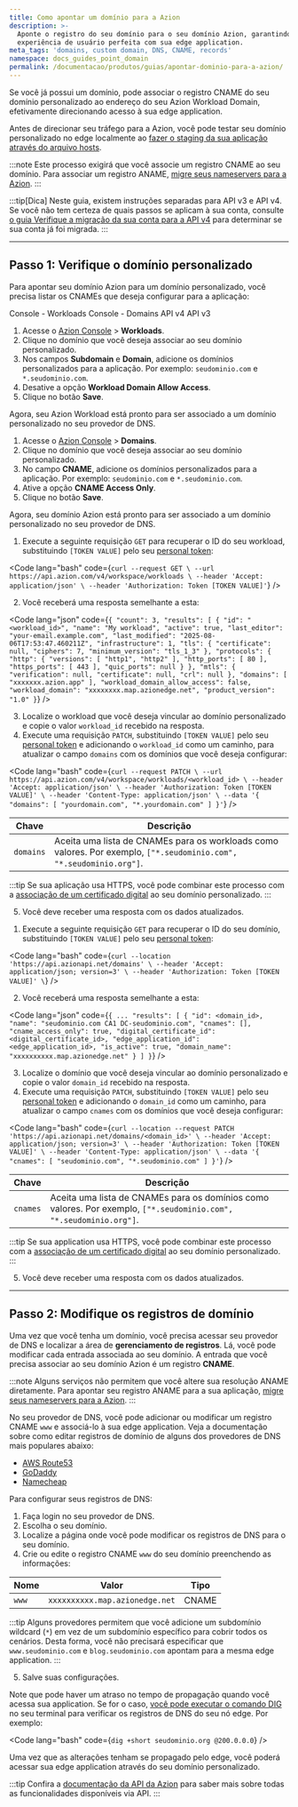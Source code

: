 ```yaml
---
title: Como apontar um domínio para a Azion
description: >-
  Aponte o registro do seu domínio para o seu domínio Azion, garantindo uma
  experiência de usuário perfeita com sua edge application.
meta_tags: 'domains, custom domain, DNS, CNAME, records'
namespace: docs_guides_point_domain
permalink: /documentacao/produtos/guias/apontar-dominio-para-a-azion/
---
```




<Apiv4Rollout />

Se você já possui um domínio, pode associar o registro CNAME do seu domínio personalizado ao endereço do seu Azion Workload Domain, efetivamente direcionando acesso à sua edge application.

Antes de direcionar seu tráfego para a Azion, você pode testar seu domínio personalizado no edge localmente ao [fazer o staging da sua aplicação através do arquivo hosts](/pt-br/documentacao/produtos/guias/testar-edge-application-atraves-do-arquivo-hosts/).

:::note
Este processo exigirá que você associe um registro CNAME ao seu domínio. Para associar um registro ANAME, [migre seus nameservers para a Azion](/pt-br/documentacao/produtos/guias/migrar-ns-para-a-azion/).
:::

:::tip[Dica]
Neste guia, existem instruções separadas para API v3 e API v4. Se você não tem certeza de quais passos se aplicam à sua conta, consulte [o guia Verifique a migração da sua conta para a API v4](/pt-br/documentacao/produtos/guias/verificar-migracao-conta/) para determinar se sua conta já foi migrada.
:::

---

## Passo 1: Verifique o domínio personalizado

Para apontar seu domínio Azion para um domínio personalizado, você precisa listar os CNAMEs que deseja configurar para a aplicação:

<Tabs client:visible>
  <Fragment slot="tab.consoleworkloads">Console - Workloads</Fragment>
  <Fragment slot="tab.consoledomain">Console - Domains</Fragment>
  <Fragment slot="tab.apiv4">API v4</Fragment>
  <Fragment slot="tab.apiv3">API v3</Fragment>

<Fragment slot="panel.consoleworkloads">

1. Acesse o [Azion Console](/pt-br/documentacao/produtos/guias/como-acessar-o-azion-console/) > **Workloads**.
2. Clique no domínio que você deseja associar ao seu domínio personalizado.
3. Nos campos **Subdomain** e **Domain**, adicione os domínios personalizados para a aplicação. Por exemplo: `seudominio.com` e `*.seudominio.com`.
4. Desative a opção **Workload Domain Allow Access**.
5. Clique no botão **Save**.

Agora, seu Azion Workload está pronto para ser associado a um domínio personalizado no seu provedor de DNS.

</Fragment>

<Fragment slot="panel.consoledomain">

1. Acesse o [Azion Console](/pt-br/documentacao/produtos/guias/como-acessar-o-azion-console/) > **Domains**.
2. Clique no domínio que você deseja associar ao seu domínio personalizado.
3. No campo **CNAME**, adicione os domínios personalizados para a aplicação. Por exemplo: `seudominio.com` e `*.seudominio.com`.
4. Ative a opção **CNAME Access Only**.
5. Clique no botão **Save**.

Agora, seu domínio Azion está pronto para ser associado a um domínio personalizado no seu provedor de DNS.
</Fragment>

<Fragment slot="panel.apiv4">

1. Execute a seguinte requisição `GET` para recuperar o ID do seu workload, substituindo `[TOKEN VALUE]` pelo seu [personal token](/pt-br/documentacao/produtos/guias/personal-tokens/):

<Code lang="bash" code={`
curl --request GET \
  --url https://api.azion.com/v4/workspace/workloads \
  --header 'Accept: application/json' \
  --header 'Authorization: Token [TOKEN VALUE]'
`} />

2. Você receberá uma resposta semelhante a esta:

<Code lang="json" code={`
{
  "count": 3,
  "results": [
    {
      "id": "<workload_id>",
      "name": "My workload",
      "active": true,
      "last_editor": "your-email.example.com",
      "last_modified": "2025-08-06T17:53:47.460211Z",
      "infrastructure": 1,
      "tls": {
        "certificate": null,
        "ciphers": 7,
        "minimum_version": "tls_1_3"
      },
      "protocols": {
        "http": {
          "versions": [
            "http1",
            "http2"
          ],
          "http_ports": [
            80
          ],
          "https_ports": [
            443
          ],
          "quic_ports": null
        }
      },
      "mtls": {
        "verification": null,
        "certificate": null,
        "crl": null
      },
      "domains": [
        "xxxxxxx.azion.app"
      ],
      "workload_domain_allow_access": false,
      "workload_domain": "xxxxxxxx.map.azionedge.net",
      "product_version": "1.0"
    }
`} />

3. Localize o workload que você deseja vincular ao domínio personalizado e copie o valor `workload_id` recebido na resposta.
4. Execute uma requisição `PATCH`, substituindo `[TOKEN VALUE]` pelo seu [personal token](/pt-br/documentacao/produtos/guias/personal-tokens/) e adicionando o `workload_id` como um caminho, para atualizar o campo `domains` com os domínios que você deseja configurar:

<Code lang="bash" code={`
curl --request PATCH \
  --url https://api.azion.com/v4/workspace/workloads/<workload_id> \
  --header 'Accept: application/json' \
  --header 'Authorization: Token [TOKEN VALUE]' \
  --header 'Content-Type: application/json' \
  --data '{
    "domains": [
      "yourdomain.com",
      "*.yourdomain.com"
    ]
  }'
`} />

  | Chave | Descrição |
  | --- | --- |
  | `domains` | Aceita uma lista de CNAMEs para os workloads como valores. Por exemplo, `["*.seudominio.com", "*.seudominio.org"]`. |

:::tip
Se sua aplicação usa HTTPS, você pode combinar este processo com a [associação de um certificado digital](/pt-br/documentacao/produtos/guias/criar-certificado-digital/) ao seu domínio personalizado.
:::

5. Você deve receber uma resposta com os dados atualizados.
</Fragment>

<Fragment slot="panel.apiv3">

1. Execute a seguinte requisição `GET` para recuperar o ID do seu domínio, substituindo `[TOKEN VALUE]` pelo seu [personal token](/pt-br/documentacao/produtos/guias/personal-tokens/):

<Code lang="bash" code={`
curl --location 'https://api.azionapi.net/domains' \
--header 'Accept: application/json; version=3' \
--header 'Authorization: Token [TOKEN VALUE]' \
`} />

2. Você receberá uma resposta semelhante a esta:

<Code lang="json" code={`
{
    ...
    "results": [
        {
            "id": <domain_id>,
            "name": "seudominio.com CA1 DC-seudominio.com",
            "cnames": [],
            "cname_access_only": true,
            "digital_certificate_id": <digital_certificate_id>,
            "edge_application_id": <edge_application_id>,
            "is_active": true,
            "domain_name": "xxxxxxxxxx.map.azionedge.net"
        }
    ]
}
`} />

3. Localize o domínio que você deseja vincular ao domínio personalizado e copie o valor `domain_id` recebido na resposta.
4. Execute uma requisição `PATCH`, substituindo `[TOKEN VALUE]` pelo seu [personal token](/pt-br/documentacao/produtos/guias/personal-tokens/) e adicionando o `domain_id` como um caminho, para atualizar o campo `cnames` com os domínios que você deseja configurar:

<Code lang="bash" code={`
curl --location --request PATCH 'https://api.azionapi.net/domains/<domain_id>' \
--header 'Accept: application/json; version=3' \
--header 'Authorization: Token [TOKEN VALUE]' \
--header 'Content-Type: application/json' \
--data '{
    "cnames": [
        "seudominio.com",
        "*.seudominio.com"
    ]
}'
`} />

  | Chave | Descrição |
  | --- | --- |
  | `cnames` | Aceita uma lista de CNAMEs para os domínios como valores. Por exemplo, `["*.seudominio.com", "*.seudominio.org"]`. |

:::tip
Se sua application usa HTTPS, você pode combinar este processo com a [associação de um certificado digital](/pt-br/documentacao/produtos/guias/criar-certificado-digital/) ao seu domínio personalizado.
:::

5. Você deve receber uma resposta com os dados atualizados.
</Fragment>

</Tabs>

---

## Passo 2: Modifique os registros de domínio

Uma vez que você tenha um domínio, você precisa acessar seu provedor de DNS e localizar a área de **gerenciamento de registros**. Lá, você pode modificar cada entrada associada ao seu domínio. A entrada que você precisa associar ao seu domínio Azion é um registro **CNAME**.

:::note
Alguns serviços não permitem que você altere sua resolução ANAME diretamente. Para apontar seu registro ANAME para a sua aplicação, [migre seus nameservers para a Azion](/pt-br/documentacao/produtos/guias/migrar-ns-para-a-azion/).
:::

No seu provedor de DNS, você pode adicionar ou modificar um registro CNAME `www` e associá-lo à sua edge application. Veja a documentação sobre como editar registros de domínio de alguns dos provedores de DNS mais populares abaixo:

- [AWS Route53](https://aws.amazon.com/pt/getting-started/hands-on/get-a-domain/)
- [GoDaddy](https://www.godaddy.com/help/manage-dns-records-680)
- [Namecheap](https://www.namecheap.com/support/knowledgebase/article.aspx/767/10/how-to-change-dns-for-a-domain/)

Para configurar seus registros de DNS:

1. Faça login no seu provedor de DNS.
2. Escolha o seu domínio.
3. Localize a página onde você pode modificar os registros de DNS para o seu domínio.
4. Crie ou edite o registro CNAME `www` do seu domínio preenchendo as informações:

| Nome | Valor | Tipo |
| --- | --- | --- |
| `www` | `xxxxxxxxxx.map.azionedge.net` | CNAME |

:::tip
Alguns provedores permitem que você adicione um subdomínio wildcard (`*`) em vez de um subdomínio específico para cobrir todos os cenários. Desta forma, você não precisará especificar que `www.seudominio.com` e `blog.seudominio.com` apontam para a mesma edge application.
:::

5. Salve suas configurações.

Note que pode haver um atraso no tempo de propagação quando você acessa sua application. Se for o caso, [você pode executar o comando DIG](/pt-br/documentacao/produtos/guias/executar-o-comando-dig/) no seu terminal para verificar os registros de DNS do seu nó edge. Por exemplo:

<Code lang="bash" code={`
dig +short seudominio.org @200.0.0.0
`} />

Uma vez que as alterações tenham se propagado pelo edge, você poderá acessar sua edge application através do seu domínio personalizado.

:::tip
Confira a [documentação da API da Azion](https://api.azion.com/) para saber mais sobre todas as funcionalidades disponíveis via API.
:::
